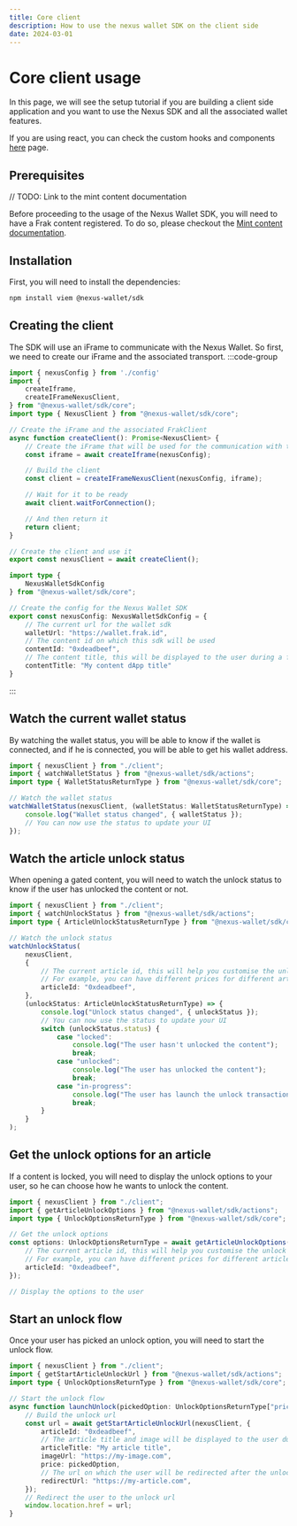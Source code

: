 ```yaml
---
title: Core client
description: How to use the nexus wallet SDK on the client side
date: 2024-03-01
---
```


# Core client usage

In this page, we will see the setup tutorial if you are building a client side application and you want to use the Nexus SDK and all the associated wallet features.

If you are using react, you can check the custom hooks and components [here](/wallet-sdk/how-to/client-react) page.

## Prerequisites

// TODO: Link to the mint content documentation

Before proceeding to the usage of the Nexus Wallet SDK, you will need to have a Frak content registered. To do so, please checkout the [Mint content documentation](https://frak.id/docs).


## Installation

First, you will need to install the dependencies:

```bash
npm install viem @nexus-wallet/sdk
```

## Creating the client

The SDK will use an iFrame to communicate with the Nexus Wallet. So first, we need to create our iFrame and the associated transport.
:::code-group

```ts [client.ts]
import { nexusConfig } from './config'
import {
    createIframe,
    createIFrameNexusClient,
} from "@nexus-wallet/sdk/core";
import type { NexusClient } from "@nexus-wallet/sdk/core";

// Create the iFrame and the associated FrakClient
async function createClient(): Promise<NexusClient> {
    // Create the iFrame that will be used for the communication with the nexus wallet
    const iframe = await createIframe(nexusConfig);

    // Build the client
    const client = createIFrameNexusClient(nexusConfig, iframe);

    // Wait for it to be ready
    await client.waitForConnection();

    // And then return it
    return client;
}

// Create the client and use it
export const nexusClient = await createClient();
```

```ts [config.ts] filename="config.ts"
import type {
    NexusWalletSdkConfig
} from "@nexus-wallet/sdk/core";

// Create the config for the Nexus Wallet SDK
export const nexusConfig: NexusWalletSdkConfig = {
    // The current url for the wallet sdk
    walletUrl: "https://wallet.frak.id",
    // The content id on which this sdk will be used
    contentId: "0xdeadbeef",
    // The content title, this will be displayed to the user during a few registration steps
    contentTitle: "My content dApp title"
}
```

:::

## Watch the current wallet status

By watching the wallet status, you will be able to know if the wallet is connected, and if he is connected, you will be able to get his wallet address.

```ts
import { nexusClient } from "./client";
import { watchWalletStatus } from "@nexus-wallet/sdk/actions";
import type { WalletStatusReturnType } from "@nexus-wallet/sdk/core";

// Watch the wallet status
watchWalletStatus(nexusClient, (walletStatus: WalletStatusReturnType) => {
    console.log("Wallet status changed", { walletStatus });
    // You can now use the status to update your UI
});
```


## Watch the article unlock status

When opening a gated content, you will need to watch the unlock status to know if the user has unlocked the content or not.

```ts
import { nexusClient } from "./client";
import { watchUnlockStatus } from "@nexus-wallet/sdk/actions";
import type { ArticleUnlockStatusReturnType } from "@nexus-wallet/sdk/core";

// Watch the unlock status
watchUnlockStatus(
    nexusClient,
    {
        // The current article id, this will help you customise the unlock logics for each article if you want
        // For example, you can have different prices for different articles, or articles free if users has already checked other articles
        articleId: "0xdeadbeef",
    },
    (unlockStatus: ArticleUnlockStatusReturnType) => {
        console.log("Unlock status changed", { unlockStatus });
        // You can now use the status to update your UI
        switch (unlockStatus.status) {
            case "locked":
                console.log("The user hasn't unlocked the content");
                break;
            case "unlocked":
                console.log("The user has unlocked the content");
                break;
            case "in-progress":
                console.log("The user has launch the unlock transaction, it's in progress");
                break;
        }
    }
);
```


## Get the unlock options for an article

If a content is locked, you will need to display the unlock options to your user, so he can choose how he wants to unlock the content.

```ts
import { nexusClient } from "./client";
import { getArticleUnlockOptions } from "@nexus-wallet/sdk/actions";
import type { UnlockOptionsReturnType } from "@nexus-wallet/sdk/core";

// Get the unlock options
const options: UnlockOptionsReturnType = await getArticleUnlockOptions(nexusClient, {
    // The current article id, this will help you customise the unlock logics for each article if you want
    // For example, you can have different prices for different articles, or articles free if users has already checked other articles
    articleId: "0xdeadbeef",
});

// Display the options to the user
```

## Start an unlock flow

Once your user has picked an unlock option, you will need to start the unlock flow.

```ts
import { nexusClient } from "./client";
import { getStartArticleUnlockUrl } from "@nexus-wallet/sdk/actions";
import type { UnlockOptionsReturnType } from "@nexus-wallet/sdk/core";

// Start the unlock flow
async function launchUnlock(pickedOption: UnlockOptionsReturnType["prices"][number]) {
    // Build the unlock url
    const url = await getStartArticleUnlockUrl(nexusClient, {
        articleId: "0xdeadbeef",
        // The article title and image will be displayed to the user during the unlock process
        articleTitle: "My article title",
        imageUrl: "https://my-image.com",
        price: pickedOption,
        // The url on which the user will be redirected after the unlock process (can be the same url as the current one if you are watching the unlock status to display the unlocked content)
        redirectUrl: "https://my-article.com",
    });
    // Redirect the user to the unlock url
    window.location.href = url;
}
```